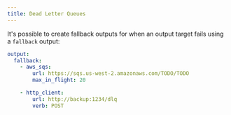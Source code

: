 ```yaml
---
title: Dead Letter Queues
---
```


It's possible to create fallback outputs for when an output target fails using a `fallback` output:

```yaml
output:
  fallback:
    - aws_sqs:
        url: https://sqs.us-west-2.amazonaws.com/TODO/TODO
        max_in_flight: 20

    - http_client:
        url: http://backup:1234/dlq
        verb: POST
```